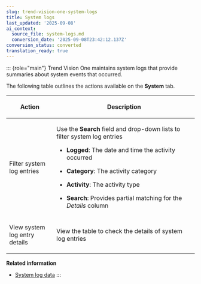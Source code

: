 ```yaml
---
slug: trend-vision-one-system-logs
title: System logs
last_updated: '2025-09-08'
ai_context:
  source_file: system-logs.md
  conversion_date: '2025-09-08T23:42:12.137Z'
conversion_status: converted
translation_ready: true
---
```


::: {role="main"}
Trend Vision One maintains system logs that provide summaries about system events that occurred.

The following table outlines the actions available on the **System** tab.

<table>
<colgroup>
<col style="width: 25%" />
<col style="width: 75%" />
</colgroup>
<thead>
<tr>
<th><p>Action</p></th>
<th><p>Description</p></th>
</tr>
</thead>
<tbody>
<tr>
<td><p>Filter system log entries</p></td>
<td><p>Use the <strong>Search</strong> field and drop-down lists to filter system log entries</p>
<ul>
<li><p><strong>Logged</strong>: The date and time the activity occurred</p></li>
<li><p><strong>Category</strong>: The activity category</p></li>
<li><p><strong>Activity</strong>: The activity type</p></li>
<li><p><strong>Search</strong>: Provides partial matching for the <em>Details</em> column</p></li>
</ul></td>
</tr>
<tr>
<td><p>View system log entry details</p></td>
<td><p>View the table to check the details of system log entries</p></td>
</tr>
</tbody>
</table>

**Related information**

- [System log data](system-log-data.md "Trend Vision One maintains system logs that provide summaries about system events that occurred.")
:::
